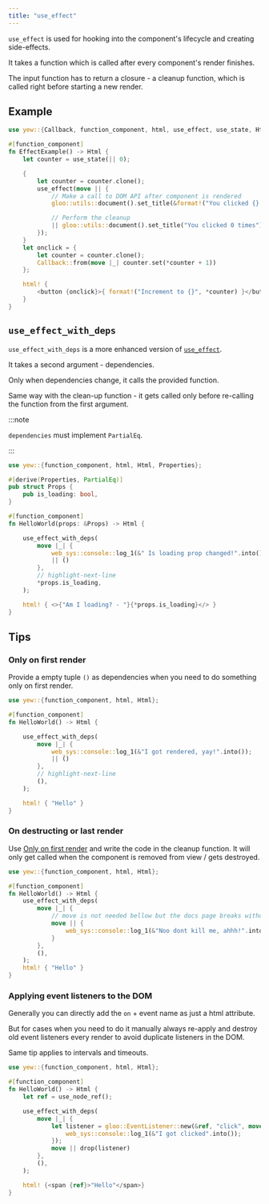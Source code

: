 ```yaml
---
title: "use_effect"
---
```


`use_effect` is used for hooking into the component's lifecycle and creating side-effects.

It takes a function which is called after every component's render finishes.

The input function has to return a closure - a cleanup function, which is called right before starting a new render.

## Example

```rust
use yew::{Callback, function_component, html, use_effect, use_state, Html};

#[function_component]
fn EffectExample() -> Html {
    let counter = use_state(|| 0);

    {
        let counter = counter.clone();
        use_effect(move || {
            // Make a call to DOM API after component is rendered
            gloo::utils::document().set_title(&format!("You clicked {} times", *counter));

            // Perform the cleanup
            || gloo::utils::document().set_title("You clicked 0 times")
        });
    }
    let onclick = {
        let counter = counter.clone();
        Callback::from(move |_| counter.set(*counter + 1))
    };

    html! {
        <button {onclick}>{ format!("Increment to {}", *counter) }</button>
    }
}
```

## `use_effect_with_deps`

`use_effect_with_deps` is a more enhanced version of [`use_effect`](#use_effect).

It takes a second argument - dependencies.

Only when dependencies change, it calls the provided function.

Same way with the clean-up function - it gets called only before re-calling the function from the first argument.

:::note

`dependencies` must implement `PartialEq`.

:::

```rust
use yew::{function_component, html, Html, Properties};

#[derive(Properties, PartialEq)]
pub struct Props {
    pub is_loading: bool,
}

#[function_component]
fn HelloWorld(props: &Props) -> Html {

    use_effect_with_deps(
        move |_| {
            web_sys::console::log_1(&" Is loading prop changed!".into());
            || ()
        },
        // highlight-next-line
        *props.is_loading,
    );

    html! { <>{"Am I loading? - "}{*props.is_loading}</> }
}
```

## Tips

### Only on first render

Provide a empty tuple `()` as dependencies when you need to do something only on first render.

```rust
use yew::{function_component, html, Html};

#[function_component]
fn HelloWorld() -> Html {

    use_effect_with_deps(
        move |_| {
            web_sys::console::log_1(&"I got rendered, yay!".into());
            || ()
        },
        // highlight-next-line
        (),
    );

    html! { "Hello" }
}
```

### On destructing or last render

Use [Only on first render](#only-on-first-render) and write the code in the cleanup function.
It will only get called when the component is removed from view / gets destroyed.

```rust
use yew::{function_component, html, Html};

#[function_component]
fn HelloWorld() -> Html {
    use_effect_with_deps(
        move |_| {
            // move is not needed bellow but the docs page breaks without it
            move || {
                web_sys::console::log_1(&"Noo dont kill me, ahhh!".into());
            }
        },
        (),
    );
    html! { "Hello" }
}
```

### Applying event listeners to the DOM

Generally you can directly add the `on` + event name as just a html attribute.

But for cases when you need to do it manually always re-apply and destroy old event listeners every render to avoid duplicate listeners in the DOM.

Same tip applies to intervals and timeouts.

```rust
use yew::{function_component, html, Html};

#[function_component]
fn HelloWorld() -> Html {
    let ref = use_node_ref();

    use_effect_with_deps(
        move |_| {
            let listener = gloo::EventListener::new(&ref, "click", move |event| {
                web_sys::console::log_1(&"I got clicked".into());
            });
            move || drop(listener)
        },
        (),
    );

    html! {<span {ref}>"Hello"</span>}
}
```
